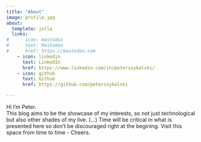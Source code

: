 ```yaml
---
title: "About"
image: profile.jpg
about:
  template: jolla
  links:
#    - icon: mastodon
#      text: Mastodon
#      href: https://mastodon.com
    - icon: linkedin
      text: LinkedIn
      href: https://www.linkedin.com/in/peterszykalski/
    - icon: github
      text: Github
      href: https://github.com/peterszykalski

---
```


Hi I'm Peter.<br />This blog aims to be the showcase of my interests, so not just technological but also other shades of my live. (...) Time will be critical in what is presented here so don't be discouraged right at the begining. Visit this space from time to time - Cheers.

